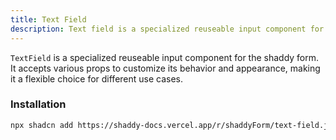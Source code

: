 ```yaml
---
title: Text Field
description: Text field is a specialized reuseable input component for shaddy form.
---
```


`TextField` is a specialized reuseable input component for the shaddy form. It accepts various props to customize its behavior and appearance, making it a flexible choice for different use cases.

<ComponentPreview name="text-field-example"/>

### Installation
```bash
npx shadcn add https://shaddy-docs.vercel.app/r/shaddyForm/text-field.json
```